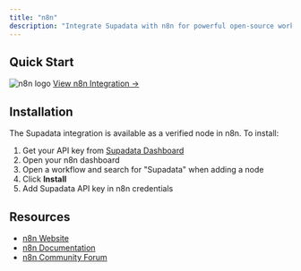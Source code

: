 ```yaml
---
title: "n8n"
description: "Integrate Supadata with n8n for powerful open-source workflow automation."
---
```


## Quick Start

<div
  style={{
    display: "flex",
    alignItems: "center",
    gap: "1rem",
    marginBottom: "2rem",
  }}
>
  <img
    src="https://raw.githubusercontent.com/simple-icons/simple-icons/develop/icons/n8n.svg"
    alt="n8n logo"
    style={{ height: "48px", width: "48px" }}
  />
  <a
    href="https://supadata.ai/link/n8n"
    target="_blank"
    rel="noopener noreferrer nofollow"
  >
    View n8n Integration →
  </a>
</div>

## Installation

The Supadata integration is available as a verified node in n8n. To install:

1. Get your API key from [Supadata Dashboard](https://dash.supadata.ai)
1. Open your n8n dashboard
1. Open a workflow and search for "Supadata" when adding a node
1. Click **Install**
1. Add Supadata API key in n8n credentials

## Resources

- [n8n Website](https://n8n.io)
- [n8n Documentation](https://docs.n8n.io)
- [n8n Community Forum](https://community.n8n.io)
